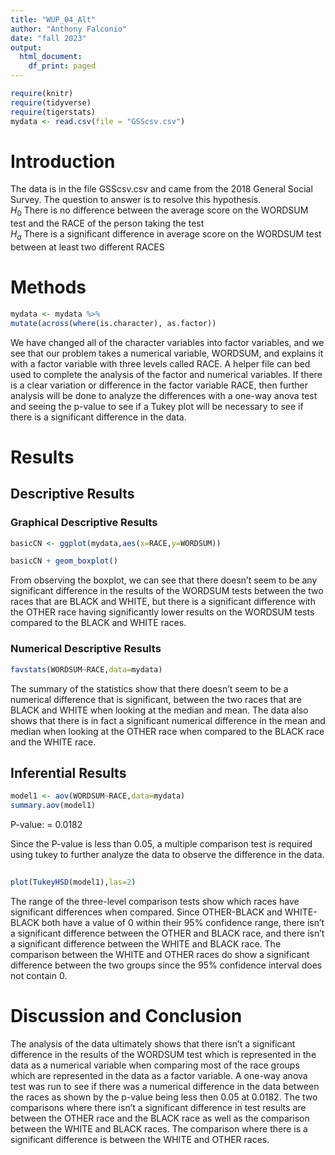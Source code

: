 ```yaml
---
title: "WUP_04_Alt"
author: "Anthony Falconio"
date: "fall 2023"
output:
  html_document:
    df_print: paged
---
```


```r
require(knitr)
require(tidyverse)
require(tigerstats)
mydata <- read.csv(file = "GSScsv.csv")
```

# Introduction

<!--In this section you explain what you are trying to show.  Where did the data come from?  What is the research or other question you are trying to answer?!-->

The data is in the file GSScsv.csv and came from the 2018 General Social Survey.  The question to answer is to resolve this hypothesis.  
$H_0$ There is no difference between the average score on the WORDSUM test and the RACE of the person taking the test   
$H_a$ There is a significant difference in average score on the WORDSUM test between at least two different RACES

# Methods

<!--Mention that you intend to use chatGPT to the greatest extent possible. Give credit to chatGPT when you use it to create code in your report. Decide on your methods:  use "variable analysis" or other appropriate descriptors.  Make sure to choose at least one graphical method and at least one numerical method.!-->

```r
mydata <- mydata %>%
mutate(across(where(is.character), as.factor))
```

We have changed all of the character variables into factor variables, and we see that our problem takes a numerical variable, WORDSUM, and explains it with a factor variable with three levels called RACE. A helper file can bed used to complete the analysis of the factor and numerical variables. If there is a clear variation or difference in the factor variable RACE, then further analysis will be done to analyze the differences with a one-way anova test and seeing the p-value to see if a Tukey plot will be necessary to see if there is a significant difference in the data.

# Results

<!--Divide this section into two sub-sections:  One for your descriptive  results and one for your inferential results.!-->

## Descriptive Results

### Graphical Descriptive Results

<!--Graphical results here.  Make sure to show your code.  Provide appropriate labels for axes, giving units if possible, and provide a good title for the graph, too.  Use the graphical results to describe the patterns if any that exist in the data as focused toward the research question!-->

```r
basicCN <- ggplot(mydata,aes(x=RACE,y=WORDSUM))

basicCN + geom_boxplot()
```

From observing the boxplot, we can see that there doesn't seem to be any significant difference in the results of the WORDSUM tests between the two races that are BLACK and WHITE, but there is a significant difference with the OTHER race having significantly lower results on the WORDSUM tests compared to the BLACK and WHITE races.

### Numerical Descriptive Results

<!--Numerical results go here. Use the numerical results to describe the patterns if any that exist in the data as focused toward the research question!-->

```r
favstats(WORDSUM~RACE,data=mydata)
```

The summary of the statistics show that there doesn't seem to be a numerical difference that is significant, between the two races that are BLACK and WHITE when looking at the median and mean. The data also shows that there is in fact a significant numerical difference in the mean and median when looking at the OTHER race when compared to the BLACK race and the WHITE race.

## Inferential Results

<!--State hypothesis clearly.  Make sure your discussion of the inferential test covers all the aspects that the test output produces, such as test statistic, p-value etc.  Make a decision about the null hypothesis, explain the assumptions on which the selected test/procedure was based, and why the chosen procedure satisfys the assumptions and is appropriate to answer the research question!-->

```r
model1 <- aov(WORDSUM~RACE,data=mydata)
summary.aov(model1)
```

 P-value: = 0.0182
 
 Since the P-value is less than 0.05, a multiple comparison test is required using tukey to further analyze the data to observe the difference in the data.


```r
                                                                                                                                                                                                                                                                                                                                                                                                                                                                                                                                                                                                       par(mar = c(3, 8.7, 2, 2))
plot(TukeyHSD(model1),las=2)
```

The range of the three-level comparison tests show which races have significant differences when compared. Since OTHER-BLACK and WHITE-BLACK both have a value of 0 within their 95% confidence range, there isn't a significant difference between the OTHER and BLACK race, and there isn't a significant difference between the WHITE and BLACK race. The comparison between the WHITE and OTHER races do show a significant difference between the two groups since the 95% confidence interval does not contain 0.

# Discussion and Conclusion

<!--Discussion and conclusion here.  If you found a relationship be sure to consider whether the relationship occurs because one of the variavbles causes the other, or whether they perhasps are related for some other reason.  Watch the chapter 6 videos from the GeorgeTown videos collection.!-->

The analysis of the data ultimately shows that there isn't a significant difference in the results of the WORDSUM test which is represented in the data as a numerical variable when comparing most of the race groups which are represented in the data as a factor variable. A one-way anova test was run to see if there was a numerical difference in the data between the races as shown by the p-value being less then 0.05 at 0.0182. The two comparisons where there isn't a significant difference in test results are between the OTHER race and the BLACK race as well as the comparison between the WHITE and BLACK races. The comparison where there is a significant difference is between the WHITE and OTHER races.
